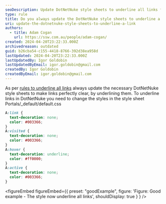 ```yaml
---
seoDescription: Update DotNetNuke style sheets to underline all links for clear navigation and improved user experience.
type: rule
title: Do you always update the DotNetNuke style sheets to underline a link?
uri: update-the-dotnetnuke-style-sheets-to-underline-a-link
authors:
  - title: Adam Cogan
    url: https://ssw.com.au/people/adam-cogan/
created: 2024-04-20T23:22:33.000Z
archivedreason: outdated
guid: b26cba54-c155-4418-8766-392d38ea958d
lastUpdated: 2024-04-20T23:22:33.000Z
lastUpdatedBy: Igor Goldobin
lastUpdatedByEmail: igor.goldobin@gmail.com
createdBy: Igor Goldobin
createdByEmail: igor.goldobin@gmail.com
---
```


As per [rules to underline all links](/underlined-links/) always update the necessary DotNetNuke style sheets to make links perfectly clear, by underlining them.
To underline links in DotNetNuke you need to change the styles in the style sheet Portals/\_default/default.css

```css
A:link {
  text-decoration: none;
  color: #003366;
}
A:visited {
  text-decoration: none;
  color: #003366;
}
A:hover {
  text-decoration: underline;
  color: #ff0000;
}
A:active {
  text-decoration: none;
  color: #003366;
}
```

<figureEmbed figureEmbed={{
  preset: "goodExample",
  figure: 'Figure: Good example - The style now underline all links',
  shouldDisplay: true
} } />
